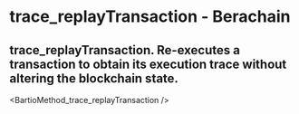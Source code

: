 # trace_replayTransaction - Berachain

## trace_replayTransaction. Re-executes a transaction to obtain its execution trace without altering the blockchain state.


<BartioMethod_trace_replayTransaction />
